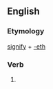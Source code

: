==English==

===Etymology===
[[signify]] + [[-eth]]

===Verb===
{{head|en|verb form}}

# {{label|en|archaic}} {{en-third-person singular of|signify}}